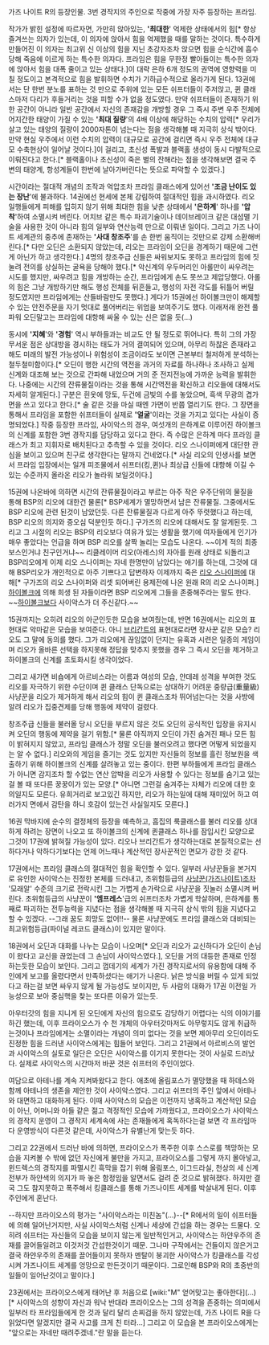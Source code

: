 가즈 나이트 R의 등장인물. 3번 경작지의 주인으로 작중에 가장 자주 등장하는 프라임.

작가가 밝힌 설정에 따르자면, 가만히 앉아있는, ''''최대한'''' 억제한 상태에서의 힘[* 항상 즐겨쓰는 의자가 있는데, 이 의자에 앉아서 힘을 억제했을 때를 말하는 것이다. 특수하게 만들어진 이 의자는 최고위 신 이상의 힘을 지닌 초강자조차 앉으면 힘을 순식간에 흡수당해 죽음에 이르게 하는 특수한 의자다. 프라임은 힘을 무한정 빨아들이는 특수한 의자에 앉아서 힘을 대폭 줄이고 있는 상태다.]이 대략 은하 6개 정도의 권역에 영향력을 미칠 정도이고 본격적으로 힘을 발휘하면 수치가 기하급수적으로 올라가게 된다. 13권에서는 단 한번 분노를 표하는 것 만으로 주위에 있는 모든 쉬프터들이 주저앉고, 퀸 클래스마저 다리가 후들거리는 것을 피할 수가 없을 정도였다. 만약 쉬프터들이 존재하기 위한 공간이 아니라 일반 공간에서 자신의 존재감을 개방할 경우 그 즉시 주변 우주 전체에 어지간한 태양이 가질 수 있는 ''''최대 질량''''의 4배 이상에 해당하는 수치의 압력[* 우리가 살고 있는 태양의 질량이 2000자톤이 넘는다는 점을 생각해볼 때 지극히 상식 밖이다. 만약 현실 우주에서 이런 수치의 압력이 대규모로 공간에 걸리면 즉시 우주 전체에 대규모 수축현상이 일어날 것이다.]이 걸리고, 초신성 폭발과 블랙홀 생성이 동시 다발적으로 이뤄진다고 한다.[* 블랙홀이나 초신성이 죽은 별의 잔해라는 점을 생각해보면 결국 주변의 태양계, 항성계들이 한번에 날아가버린다는 뜻으로 파악할 수 있겠다.] 

시간이라는 절대적 개념의 조작과 억압조차 프라임 클래스에게 있어선 ''''조금 난이도 있는 장난''''에 불과하다. 14권에선 현세에 본체 강림하여 절대적인 힘을 과시하였다. 리오 일행들에게 피해를 입히지 않기 위해 최대한 힘을 낮춘 상태에서 ''''은하계'''' 하나를 ''''압착''''하여 소멸시켜 버린다. 어치브 같은 특수 파괴기술이나 데이브레이크 같은 대섬멸 기술을 사용한 것이 아니라 힘의 일부와 연산능력 만으로 이뤄낸 일이다. 그리고 가즈 나이트 세계관의 중추에 존재하는 ''''사대 창조주''''를 손 한번 움직이는 것만으로 강제 소환해버린다.[* 다만 오딘은 소환되지 않았는데, 리오는 프라임이 오딘을 경계하기 때문에 그런게 아닌가 하고 생각한다.] 4명의 창조주급 신들은 싸워보지도 못하고 프라임의 힘에 짓눌려 전의를 상실하는 굴욕을 당해야 했다.[* 악신계의 우두머리인 아롤만이 싸우려는 시도를 했지만, 싸우려고 힘을 개방하는 순간, 프라임에게 손도 못쓰고 제압당했다. 아롤의 힘은 그냥 개방하기만 해도 행성 전체를 뒤흔들고, 행성의 자전 각도를 뒤틀어 버릴 정도였지만 프라임에게는 산들바람만도 못했다.] 게다가 15권에선 하이볼크만이 해제할 수 있는 안전주문을 자기 멋대로 풀어버리는 위엄을 보여주기도 했다. 이래저래 완전 풀파워 오딘말고는 프라임에 대항해 싸울 수 있는 신은 없을 듯(…)

동시에 ''''지혜''''와 ''''경험'''' 역시 부하들과는 비교도 안 될 정도로 뛰어나다. 특히 그의 가장 무서운 점은 상대방을 경시하는 태도가 거의 결여되어 있으며, 아무리 하찮은 존재라고 해도 미래의 발전 가능성이나 위험성이 조금이라도 보이면 근본부터 철저하게 분석하는 철두철미함이다.[* 오딘이 행한 시간의 역전을 과거의 자료를 하나하나 조사하고 실제 신계와 대조해 보는 것으로 간파해 내었으며 거의 준 전지전능에 가까운 능력을 발휘한다. 나중에는 시간의 잔류물질이라는 것을 통해 시간역전을 확신하고 리오들에 대해서도 자세히 알게된다.] 구분은 흰옷에 망토, 두건에 금빛의 수를 놓았으며, 흑색 무광의 겹가면을 쓰고 있다고 한다.[* 술 같은 것을 마실 때엔 가면이 반쯤 열리기도 한다. 그 장면을 통해서 프라임을 포함한 쉬프터들이 실제로 ''''얼굴''''이라는 것을 가지고 있다는 사실이 증명되었다.] 작중 등장한 프라임, 사이악스의 경우, 여섯개의 은하계로 이루어진 하이볼크의 신계를 포함한 3번 경작지를 담당하고 있다고 한다. 즉 수많은 은하계 마다 프라임 클래스가 최고 지휘자로 배치된다고 추측할 수 있을 것이다. 리오 스나이퍼에게 대단한 관심을 보이고 있으며 친구로 생각한다는 말까지 건네었다.[* 사실 리오의 인생사를 보면서 프라임 입장에서는 일개 피조물에서 쉬프터(킹,퀸)나 최상급 신들에 대항해 이길 수 있는 수준까지 올라온 리오가 놀라워 보일것이다.]

15권에 나온바에 의하면 시간의 잔류물질이라고 부르는 아주 작은 우주단위의 물질을 통해 BSP의 리오에 대한건 물론[* BSP세계가 멸망하면서 남은 잔류물질. 그중에서도 BSP 리오에 관련 된것이 남았던듯. 다른 잔류물질과 다르게 아주 뚜렷했다고 하는데, BSP 리오의 의지와 증오심 덕분인듯 하다.] 구가즈의 리오에 대해서도 잘 알게된듯. 그리고 그 시절의 리오는 BSP의 리오보다 여유가 있는 생활을 했기에 여자들에게 인기가 매우 좋았다는 언급을 하며 BSP 리오를 살짝 놀리는 모습도 나온다. ~~이게 적의 최종보스인거냐 친구인거냐~~ 리클레이머 리오(아레스)의 자아를 원래 상태로 되돌리고 BSP리오에게 이제 리오 스나이퍼는 자네 한명만이 남았다는 애기를 하는데, 그것에 대해 BSP리오가 개인적으로 아주 기쁘다고 답변하자 이제까지 죽은 [[리오 스나이퍼]]에 대해[* 구가즈의 리오 스나이퍼와 리셋 되어버린 용제전에 나온 원래 R의 리오 스나이퍼.] [[하이볼크]]에 의해 희생 된 자들이라면 BSP 리오에게 그들을 존중해주라는 말도 한다. ~~[[하이볼크]]보다 사이악스가 더 주신같다.~~ 

15권까지는 오히려 리오의 아군인듯한 모습을 보여줬는데, 반면 16권에서는 리오의 표현대로 악마같은 모습을 보여준다. 아니 [[브리간트]]의 표현대로라면 장사꾼 같은 모습? 리오도 그 말에 동의를 했다. 그가 리오에게 끊임없이 던지는 유혹과 시련은 일종의 게임이며 리오가 올바른 선택을 하지못해 정답을 맞추지 못했을 경우 그 즉시 오딘을 제거하고 하이볼크의 신계를 초토화시킬 생각이었다. 

그리고 새가면 비숍에게 아르비스라는 이름과 여성의 모습, 얀데레 성격을 부여한 것도 리오를 자극하기 위한 수단이며 퀸 클래스 단독으로는 상대하기 어려운 중량급(重量級) 사냥꾼을 리오가 제거하게 해서 리오의 힘이 퀸 클래스조차 뛰어넘는다는 것을 사방에 알려 리오가 집중견제를 당해 행동에 제약이 걸렸다. 

창조주급 신들을 불러올 당시 오딘을 부르지 않은 것도 오딘의 공식적인 입장을 유지시켜 오딘의 행동에 제약을 걸기 위함.[* 물론 아직까지 오딘이 가진 숨겨진 패나 모든 힘이 밝혀지지 않았고, 프라임 클래스가 정말 오딘을 불러오려고 했다면 어떻게 되었을지는 알 수 없다.] 리오와의 게임을 즐기는 것도 있지만 자신들의 정보를 흘린 정보원을 색출하기 위해 하이볼크의 신계를 살려놓고 있는 중이다. 한편 부하들에게 프라임 클래스가 아니면 감지조차 할 수없는 연산 압박을 리오가 사용할 수 있다는 정보를 숨기고 있는걸 볼 때 또다른 꿍꿍이가 있는 모양.[* 아니면 그런걸 숨겨주는 자체가 리오에 대한 호의일지도 모른다. 유희거리로 보고있긴 하지만, 리오가 하는일에 대해 재미있어 하고 여러가지 면에서 감탄을 하니 호감이 있는건 사실일지도 모른다.]

16권 막바지에 순수의 결정체의 등장을 예측하고, 흠집의 룩클래스를 불러 리오를 상대하게 하려는 장면이 나오고 또 하이볼크의 신계에 퀸클래스 하나를 잠입시킨 모양으로 그것이 17권에 밝혀질 가능성이 있다. 리오나 브리간트가 생각하는대로 본질적으로는 선하다거나 악하다기보다는 언제 어느때나 계산적인 장사꾼적인 면모가 강한 것 같다.

17권에서는 프라임 클래스의 절대적인 힘을 확인할 수 있다. 일부러 사냥꾼들을 본거지로 유인한 사이악스는 진정한 본체를 드러내고, 초위험등급의 [[사냥꾼(가즈나이트)]]조차 '모래알' 수준의 크기로 전락시킨 그는 가볍게 손가락으로 사냥꾼을 짓눌러 소멸시켜 버린다. 초위험등급의 사냥꾼이 ''''엠프레스''''급의 쉬프터조차 가볍게 학살하며, 은하계를 통째로 파괴하는 전투능력을 지녔다는 점을 생각해볼 때 지극히 상식 밖의 힘을 지녔다고 할 수 있겠다. --그래 꿈도 희망도 없어!!-- 물론 사냥꾼에도 프라임 클래스와 대비되는 최고위험등급(파이널 레코드 클래스)이 있지만 말이다.

18권에서 오딘과 대화를 나누는 모습이 나오며[* 오딘과 리오가 교신하다가 오딘이 손님이 왔다고 교신을 끊었는데 그 손님이 사이악스였다.], 오딘을 거의 대등한 존재로 인정하는듯한 모습이 보인다. 그리고 껍데기의 세계가 가진 경작지로서의 유용함에 대해 주인에게 보고를 올렸다면서 만족하셨다는 애기가 나온다. 낡은 방식을 버릴 수 있게 되었다고 하는걸 보면 싸우지 않게 될 가능성도 보이지만, 두 사람의 대화가 17권 이전일 가능성으로 보아 중심핵을 찾는 또다른 이유가 있는듯.

아우터갓의 힘을 지니게 된 오딘에게 자신의 힘으로도 감당하기 어렵다는 식의 이야기를 하긴 했는데, 이후 프라이오스가 수 천 개체의 아우터갓마저도 아무렇지도 않게 취급하는것이나 프라임에게는 소멸이라는 개념이 의미 없다는 것을 보면 제아무리 오딘이라도 진정한 힘을 드러낸 사이악스에게는 힘들어 보인다. 그리고 21권에서 아르비스의 발언과 사이악스의 실토로 일단은 오딘은 사이악스를 이기지 못한다는 것이 사실로 드러났다. 실제로 사이악스의 시간마저 바꾼 것은 쉬프터의 주인이었다.

여담으로 아테나를 계속 지켜봐왔다고 한다. 애초에 올림포스가 멸망했을 때 하데스와 함께 아테나의 생존을 제안한 것이 사이악스였다. 그리고 쉬프터의 주인 앞에서 아테나와 대면하고 대화하게 된다. 이때 사이악스의 모습은 이전까지 냉혹하고 계산적인 모습이 아닌, 어머니와 아들 같은 젊고 격정적인 모습에 가까웠다고, 프라이오스가 사이악스의 경작지 운영이 그 경작지 세계속에 사는 존재들에게 혹독하다는걸 보면 각 프라임마다 운영방식이 다른것 같은데, 사이악스가 유별난게 맞는듯 하다.

그리고 22권에서 드러난 바에 의하면, 프라이오스가 폭주한 이후 스스로를 책망하는 모습을 지켜볼 수 밖에 없던 자신에게 불만을 가지고, 프라이오스를 그렇게 까지 몰아넣고, 윈드렉스의 경작지를 파멸시킨 흑막을 잡기 위해 올림포스, 이그드라실, 천상의 세 신계 전부가 하얀색의 의지가 파 놓은 함정임을 알면서도 걸려 준 것으로 밝혀졌다. 하지만 결국 그도 참지못하고 폭주해서 킹클래스를 통해 가즈나이트 세계를 박살내게 된다. 이후 주인에게 혼난다.

--하지만 프라이오스의 평가는 "사이악스라는 미친놈"(…)--[* R에서의 일이 쉬프터들에 의해 일어난거지만, 사실 사이악스처럼 신계나 세상에 간섭을 하는 경우는 드물다. 오히려 쉬프터는 자신들의 모습을 보이지 않는게 일반적인거고, 사이악스는 하얀우주의 존재를 끌어들일려고 이것저것 간섭한것이기 때문. 그나마 구작에서는 건들이지 않은거고 결국 하얀우주의 존재를 끌어들이지 못하자 멘탈이 붕괴한 사이악스가 킹클래스를 각성시켜 가즈나이트 세계를 엉망으로 만든것이기 때문이다. 그로인해 BSP와 R의 초중반의 일들이 일어난것이고 말이다.]

23권에서는 프라이오스에게 태어난 후 처음으로 [wiki:"M" 얻어맞고는 좋아한다](...)[* 사이악스의 성향이 자신과 워낙 반대라 프라이오스는 그의 성격을 존중하는 의미에서 일부러 타 프라임들에게 한 것과 달리 달리 손찌검을 하지 않았는데, 가즈 나이트 R을 다 읽었다면 알겠지만 결국 사고를 크게 친 터라...] 그리고 이 모습을 본 프라이오스에게는 "앞으로는 자네만 때려주겠네."란 말을 듣는다.
